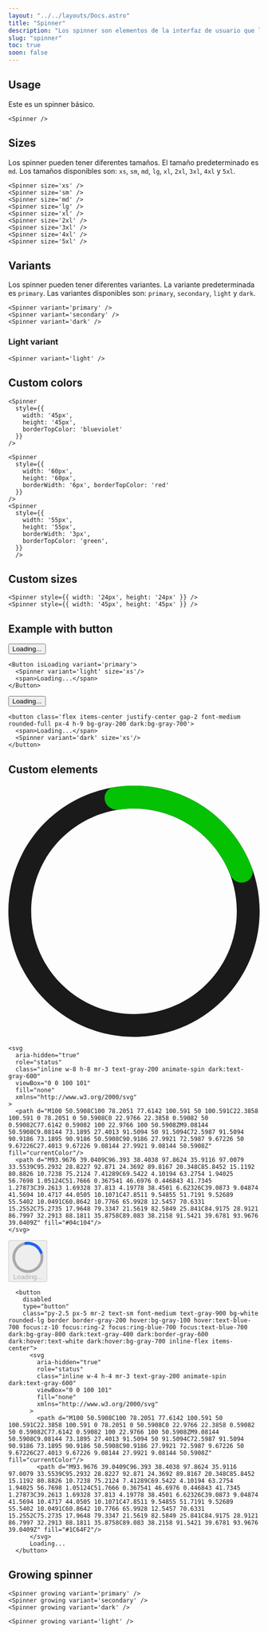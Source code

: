 ```yaml
---
layout: "../../layouts/Docs.astro"
title: "Spinner"
description: "Los spinner son elementos de la interfaz de usuario que los usuarios pueden hacer clic para proporcionar entrada. Los spinner típicamente aparecen en las formas y cuadros de diálogo, pero también se pueden colocar en barras de herramientas, barras de título y paneles."
slug: "spinner"
toc: true
soon: false
---
```


## Usage

Este es un spinner básico.

<Example>
  <Spinner />
</Example>

```astro
<Spinner />
```

## Sizes

Los spinner pueden tener diferentes tamaños. El tamaño predeterminado es `md`. Los tamaños disponibles son: `xs`, `sm`, `md`, `lg`, `xl`, `2xl`, `3xl`, `4xl` y `5xl`.

<Example>
  <div class="flex items-center gap-4 flex-wrap">
    <Spinner size='xs' />
    <Spinner size='sm' />
    <Spinner size='md' />
    <Spinner size='lg' />
    <Spinner size='xl' />
    <Spinner size='2xl' />
    <Spinner size='3xl' />
    <Spinner size='4xl' />
    <Spinner size='5xl' />
  </div>
</Example>

```astro
<Spinner size='xs' />
<Spinner size='sm' />
<Spinner size='md' />
<Spinner size='lg' />
<Spinner size='xl' />
<Spinner size='2xl' />
<Spinner size='3xl' />
<Spinner size='4xl' />
<Spinner size='5xl' />
```

## Variants

Los spinner pueden tener diferentes variantes. La variante predeterminada es `primary`. Las variantes disponibles son: `primary`, `secondary`, `light` y `dark`.

<Example>
  <div class="flex items-center gap-4 flex-wrap">
    <Spinner variant='primary' />
    <Spinner variant='secondary' />
    <Spinner variant='dark' />
  </div>
</Example>

```astro
<Spinner variant='primary' />
<Spinner variant='secondary' />
<Spinner variant='dark' />
```

### Light variant

<Example isDark>
<Spinner variant='light' />
</Example>

```astro
<Spinner variant='light' />
```

## Custom colors

<Example>
  <div class="flex items-center gap-4 flex-wrap">
    <Spinner 
      style={{ 
        width: '45px', 
        height: '45px',
        borderTopColor: 'blueviolet',
      }} 
    />
    <Spinner 
      style={{ 
        width: '60px', 
        height: '60px',
        borderWidth: '6px',
        borderTopColor: 'red',
      }} 
    />
    <Spinner 
      style={{ 
        width: '55px', 
        height: '55px',
        borderWidth: '3px',
        borderTopColor: 'green',
      }} 
    />
  </div>
</Example>

```astro
<Spinner 
  style={{ 
    width: '45px', 
    height: '45px', 
    borderTopColor: 'blueviolet' 
  }} 
/>

<Spinner 
  style={{ 
    width: '60px', 
    height: '60px', 
    borderWidth: '6px', borderTopColor: 'red' 
  }} 
/>
<Spinner 
  style={{ 
    width: '55px', 
    height: '55px',
    borderWidth: '3px',
    borderTopColor: 'green',
  }} 
  />
```


## Custom sizes

<Example>
<div class="flex items-center gap-4">
  <Spinner 
    style={{ 
      width: '24px', 
      height: '24px',
    }} 
  />
  <Spinner 
    style={{ 
      width: '45px', 
      height: '45px',
    }} 
  />
</div>
</Example>

```astro
<Spinner style={{ width: '24px', height: '24px' }} />
<Spinner style={{ width: '45px', height: '45px' }} />
```

## Example with button

<Example>
  <Button isLoading variant='primary'>
    <Spinner variant='light' size='xs'/>
    <span>Loading...</span>
  </Button>
</Example>

```astro
<Button isLoading variant='primary'>
  <Spinner variant='light' size='xs'/>
  <span>Loading...</span>
</Button>
```

<Example>
  <button class='flex items-center justify-center gap-2 font-medium rounded-full px-4 h-9 bg-gray-200 dark:bg-gray-700'>
    <span>Loading...</span>
    <Spinner variant='dark' size='xs'/>
  </button>
</Example>

```astro
<button class='flex items-center justify-center gap-2 font-medium rounded-full px-4 h-9 bg-gray-200 dark:bg-gray-700'>
  <span>Loading...</span>
  <Spinner variant='dark' size='xs'/>
</button>
```

## Custom elements

<Example>
  <svg 
    aria-hidden="true" 
    role="status" 
    class="inline w-8 h-8 mr-3 text-gray-200 animate-spin dark:text-gray-600" 
    viewBox="0 0 100 101" 
    fill="none" 
    xmlns="http://www.w3.org/2000/svg"
  >
    <path d="M100 50.5908C100 78.2051 77.6142 100.591 50 100.591C22.3858 100.591 0 78.2051 0 50.5908C0 22.9766 22.3858 0.59082 50 0.59082C77.6142 0.59082 100 22.9766 100 50.5908ZM9.08144 50.5908C9.08144 73.1895 27.4013 91.5094 50 91.5094C72.5987 91.5094 90.9186 73.1895 90.9186 50.5908C90.9186 27.9921 72.5987 9.67226 50 9.67226C27.4013 9.67226 9.08144 27.9921 9.08144 50.5908Z" fill="currentColor"/>
    <path d="M93.9676 39.0409C96.393 38.4038 97.8624 35.9116 97.0079 33.5539C95.2932 28.8227 92.871 24.3692 89.8167 20.348C85.8452 15.1192 80.8826 10.7238 75.2124 7.41289C69.5422 4.10194 63.2754 1.94025 56.7698 1.05124C51.7666 0.367541 46.6976 0.446843 41.7345 1.27873C39.2613 1.69328 37.813 4.19778 38.4501 6.62326C39.0873 9.04874 41.5694 10.4717 44.0505 10.1071C47.8511 9.54855 51.7191 9.52689 55.5402 10.0491C60.8642 10.7766 65.9928 12.5457 70.6331 15.2552C75.2735 17.9648 79.3347 21.5619 82.5849 25.841C84.9175 28.9121 86.7997 32.2913 88.1811 35.8758C89.083 38.2158 91.5421 39.6781 93.9676 39.0409Z" fill="#04c104"/>
  </svg>
</Example>

```astro
<svg 
  aria-hidden="true" 
  role="status" 
  class="inline w-8 h-8 mr-3 text-gray-200 animate-spin dark:text-gray-600" 
  viewBox="0 0 100 101" 
  fill="none" 
  xmlns="http://www.w3.org/2000/svg"
>
  <path d="M100 50.5908C100 78.2051 77.6142 100.591 50 100.591C22.3858 100.591 0 78.2051 0 50.5908C0 22.9766 22.3858 0.59082 50 0.59082C77.6142 0.59082 100 22.9766 100 50.5908ZM9.08144 50.5908C9.08144 73.1895 27.4013 91.5094 50 91.5094C72.5987 91.5094 90.9186 73.1895 90.9186 50.5908C90.9186 27.9921 72.5987 9.67226 50 9.67226C27.4013 9.67226 9.08144 27.9921 9.08144 50.5908Z" fill="currentColor"/>
  <path d="M93.9676 39.0409C96.393 38.4038 97.8624 35.9116 97.0079 33.5539C95.2932 28.8227 92.871 24.3692 89.8167 20.348C85.8452 15.1192 80.8826 10.7238 75.2124 7.41289C69.5422 4.10194 63.2754 1.94025 56.7698 1.05124C51.7666 0.367541 46.6976 0.446843 41.7345 1.27873C39.2613 1.69328 37.813 4.19778 38.4501 6.62326C39.0873 9.04874 41.5694 10.4717 44.0505 10.1071C47.8511 9.54855 51.7191 9.52689 55.5402 10.0491C60.8642 10.7766 65.9928 12.5457 70.6331 15.2552C75.2735 17.9648 79.3347 21.5619 82.5849 25.841C84.9175 28.9121 86.7997 32.2913 88.1811 35.8758C89.083 38.2158 91.5421 39.6781 93.9676 39.0409Z" fill="#04c104"/>
</svg>
```

<Example>
  <button disabled type="button" class="py-2.5 px-5 mr-2 text-sm font-medium text-gray-900 bg-white rounded-lg border border-gray-200 hover:bg-gray-100 hover:text-blue-700 focus:z-10 focus:ring-2 focus:ring-blue-700 focus:text-blue-700 dark:bg-gray-800 dark:text-gray-400 dark:border-gray-600 dark:hover:text-white dark:hover:bg-gray-700 inline-flex items-center">
    <svg aria-hidden="true" role="status" class="inline w-4 h-4 mr-3 text-gray-200 animate-spin dark:text-gray-600" viewBox="0 0 100 101" fill="none" xmlns="http://www.w3.org/2000/svg">
    <path d="M100 50.5908C100 78.2051 77.6142 100.591 50 100.591C22.3858 100.591 0 78.2051 0 50.5908C0 22.9766 22.3858 0.59082 50 0.59082C77.6142 0.59082 100 22.9766 100 50.5908ZM9.08144 50.5908C9.08144 73.1895 27.4013 91.5094 50 91.5094C72.5987 91.5094 90.9186 73.1895 90.9186 50.5908C90.9186 27.9921 72.5987 9.67226 50 9.67226C27.4013 9.67226 9.08144 27.9921 9.08144 50.5908Z" fill="currentColor"/>
    <path d="M93.9676 39.0409C96.393 38.4038 97.8624 35.9116 97.0079 33.5539C95.2932 28.8227 92.871 24.3692 89.8167 20.348C85.8452 15.1192 80.8826 10.7238 75.2124 7.41289C69.5422 4.10194 63.2754 1.94025 56.7698 1.05124C51.7666 0.367541 46.6976 0.446843 41.7345 1.27873C39.2613 1.69328 37.813 4.19778 38.4501 6.62326C39.0873 9.04874 41.5694 10.4717 44.0505 10.1071C47.8511 9.54855 51.7191 9.52689 55.5402 10.0491C60.8642 10.7766 65.9928 12.5457 70.6331 15.2552C75.2735 17.9648 79.3347 21.5619 82.5849 25.841C84.9175 28.9121 86.7997 32.2913 88.1811 35.8758C89.083 38.2158 91.5421 39.6781 93.9676 39.0409Z" fill="#1C64F2"/>
    </svg>
    Loading...
  </button>
</Example>

```astro
  <button 
    disabled 
    type="button" 
    class="py-2.5 px-5 mr-2 text-sm font-medium text-gray-900 bg-white rounded-lg border border-gray-200 hover:bg-gray-100 hover:text-blue-700 focus:z-10 focus:ring-2 focus:ring-blue-700 focus:text-blue-700 dark:bg-gray-800 dark:text-gray-400 dark:border-gray-600 dark:hover:text-white dark:hover:bg-gray-700 inline-flex items-center">
      <svg 
        aria-hidden="true" 
        role="status" 
        class="inline w-4 h-4 mr-3 text-gray-200 animate-spin dark:text-gray-600" 
        viewBox="0 0 100 101" 
        fill="none" 
        xmlns="http://www.w3.org/2000/svg"
      >
        <path d="M100 50.5908C100 78.2051 77.6142 100.591 50 100.591C22.3858 100.591 0 78.2051 0 50.5908C0 22.9766 22.3858 0.59082 50 0.59082C77.6142 0.59082 100 22.9766 100 50.5908ZM9.08144 50.5908C9.08144 73.1895 27.4013 91.5094 50 91.5094C72.5987 91.5094 90.9186 73.1895 90.9186 50.5908C90.9186 27.9921 72.5987 9.67226 50 9.67226C27.4013 9.67226 9.08144 27.9921 9.08144 50.5908Z" fill="currentColor"/>
        <path d="M93.9676 39.0409C96.393 38.4038 97.8624 35.9116 97.0079 33.5539C95.2932 28.8227 92.871 24.3692 89.8167 20.348C85.8452 15.1192 80.8826 10.7238 75.2124 7.41289C69.5422 4.10194 63.2754 1.94025 56.7698 1.05124C51.7666 0.367541 46.6976 0.446843 41.7345 1.27873C39.2613 1.69328 37.813 4.19778 38.4501 6.62326C39.0873 9.04874 41.5694 10.4717 44.0505 10.1071C47.8511 9.54855 51.7191 9.52689 55.5402 10.0491C60.8642 10.7766 65.9928 12.5457 70.6331 15.2552C75.2735 17.9648 79.3347 21.5619 82.5849 25.841C84.9175 28.9121 86.7997 32.2913 88.1811 35.8758C89.083 38.2158 91.5421 39.6781 93.9676 39.0409Z" fill="#1C64F2"/>
      </svg>
      Loading...
  </button>
```

## Growing spinner

<Example>
  <div class="flex items-center gap-4">
    <Spinner growing variant='primary' />
    <Spinner growing variant='secondary' />
    <Spinner growing variant='dark' />
  </div>
</Example>

```astro
<Spinner growing variant='primary' />
<Spinner growing variant='secondary' />
<Spinner growing variant='dark' />
```

<Example isDark>
  <Spinner growing variant='light' />
</Example>

```astro
<Spinner growing variant='light' />
```
